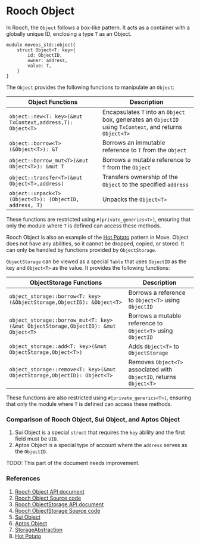 # Rooch Object

In Rooch, the `Object` follows a box-like pattern. It acts as a container with a globally unique ID, enclosing a type `T` as an Object.

```move
module moveos_std::object{
    struct Object<T: key>{
        id: ObjectID,
        owner: address,
        value: T,
    }
}
```

The `Object` provides the following functions to manipulate an `Object`:

| Object Functions                                        | Description                                                                                |
| ------------------------------------------------------- | ------------------------------------------------------------------------------------------ |
| `object::new<T: key>(&mut TxContext,address,T): Object<T>` | Encapsulates `T` into an `Object` box, generates an `ObjectID` using `TxContext`, and returns `Object<T>` |
| `object::borrow<T>(&Object<T>): &T`                        | Borrows an immutable reference to `T` from the `Object`                                 |
| `object::borrow_mut<T>(&mut Object<T>): &mut T`            | Borrows a mutable reference to `T` from the `Object`                                     |
| `object::transfer<T>(&mut Object<T>,address)`              | Transfers ownership of the `Object` to the specified `address`                           |
| `object::unpack<T>(Object<T>): (ObjectID, address, T)`     | Unpacks the `Object<T>`                                                                 |

These functions are restricted using `#[private_generics<T>]`, ensuring that only the module where `T` is defined can access these methods.

Rooch Object is also an example of the [Hot Potato](https://examples.sui.io/patterns/hot-potato.html) pattern in Move. Object does not have any abilities, so it cannot be dropped, copied, or stored. It can only be handled by functions provided by `ObjectStorage`.

`ObjectStorage` can be viewed as a special `Table` that uses `ObjectID` as the key and `Object<T>` as the value. It provides the following functions:

| ObjectStorage Functions                                                       | Description                                          |
| -----------------------------------------------------------------------------| ---------------------------------------------------- |
| `object_storage::borrow<T: key>(&ObjectStorage,ObjectID): &Object<T>`         | Borrows a reference to `Object<T>` using `ObjectID`   |
| `object_storage::borrow_mut<T: key>(&mut ObjectStorage,ObjectID): &mut Object<T>` | Borrows a mutable reference to `Object<T>` using `ObjectID` |
| `object_storage::add<T: key>(&mut ObjectStorage,Object<T>)`                   | Adds `Object<T>` to `ObjectStorage`                   |
| `object_storage::remove<T: key>(&mut ObjectStorage,ObjectID): Object<T>`      | Removes `Object<T>` associated with `ObjectID`, returns `Object<T>` |

These functions are also restricted using `#[private_generics<T>]`, ensuring that only the module where `T` is defined can access these methods.

### Comparison of Rooch Object, Sui Object, and Aptos Object

1. Sui Object is a special `struct` that requires the `key` ability and the first field must be `UID`.
2. Aptos Object is a special type of account where the `address` serves as the `ObjectID`.

<Callout>
TODO: This part of the document needs improvement.
</Callout>

### References

1. [Rooch Object API document](https://github.com/rooch-network/rooch/blob/main/moveos/moveos-stdlib/moveos-stdlib/doc/object.md)
2. [Rooch Object Source code](https://github.com/rooch-network/rooch/blob/main/moveos/moveos-stdlib/moveos-stdlib/sources/object.move)
3. [Rooch ObjectStorage API document](https://github.com/rooch-network/rooch/blob/main/moveos/moveos-stdlib/moveos-stdlib/doc/object_storage.md)
4. [Rooch ObjectStorage Source code](https://github.com/rooch-network/rooch/blob/main/moveos/moveos-stdlib/moveos-stdlib/sources/object_storage.move)
5. [Sui Object](https://docs.sui.io/learn/objects)
6. [Aptos Object](https://aptos.dev/standards/aptos-object/)
7. [StorageAbstraction](../tech-highlights/storage_abstraction.en-US.md)
8. [Hot Potato](https://examples.sui.io/patterns/hot-potato.html)
